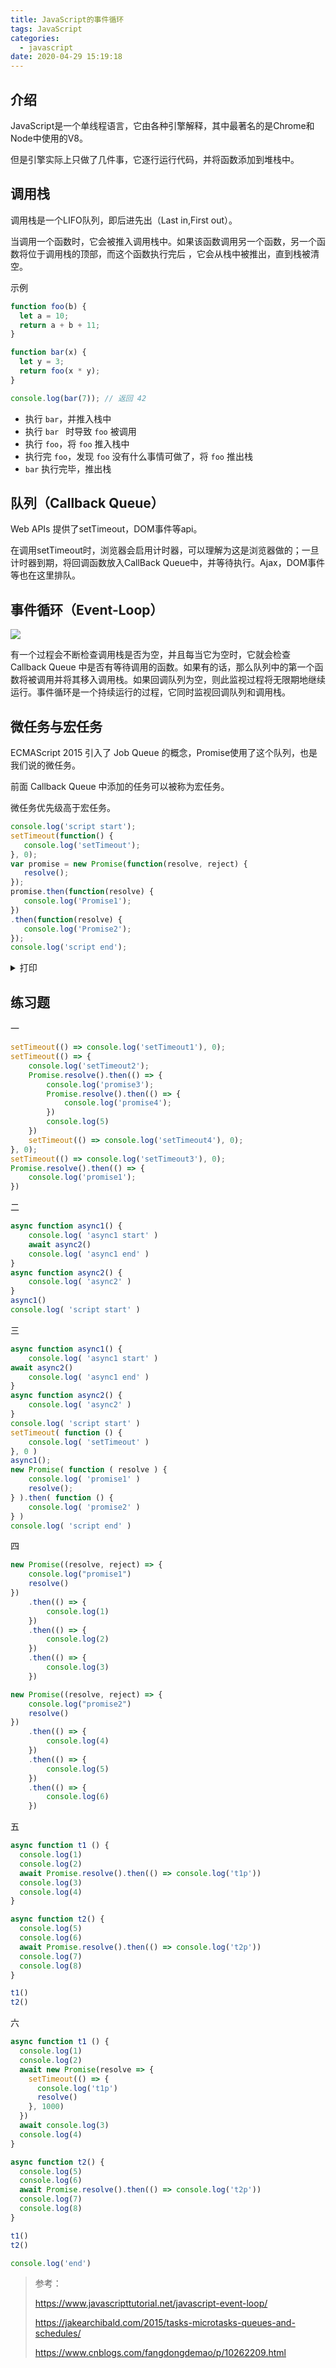 ```yaml
---
title: JavaScript的事件循环
tags: JavaScript
categories:
  - javascript
date: 2020-04-29 15:19:18
---
```


## 介绍

JavaScript是一个单线程语言，它由各种引擎解释，其中最著名的是Chrome和Node中使用的V8。

但是引擎实际上只做了几件事，它逐行运行代码，并将函数添加到堆栈中。

## 调用栈

调用栈是一个LIFO队列，即后进先出（Last in,First out）。

当调用一个函数时，它会被推入调用栈中。如果该函数调用另一个函数，另一个函数将位于调用栈的顶部，而这个函数执行完后 ，它会从栈中被推出，直到栈被清空。

示例

```javascript
function foo(b) {
  let a = 10;
  return a + b + 11;
}

function bar(x) {
  let y = 3;
  return foo(x * y);
}

console.log(bar(7)); // 返回 42

```

- 执行 `bar`，并推入栈中
- 执行 `bar ` 时导致 `foo` 被调用
- 执行 `foo`，将 `foo` 推入栈中
- 执行完 `foo`，发现 `foo` 没有什么事情可做了，将 `foo` 推出栈
- `bar` 执行完毕，推出栈



## 队列（Callback Queue）

Web APIs 提供了setTimeout，DOM事件等api。

在调用setTimeout时，浏览器会启用计时器，可以理解为这是浏览器做的；一旦计时器到期，将回调函数放入CallBack Queue中，并等待执行。Ajax，DOM事件等也在这里排队。

## 事件循环（Event-Loop）

![](/images/javascript-event-loop.png)

有一个过程会不断检查调用栈是否为空，并且每当它为空时，它就会检查 Callback Queue 中是否有等待调用的函数。如果有的话，那么队列中的第一个函数将被调用并将其移入调用栈。如果回调队列为空，则此监视过程将无限期地继续运行。事件循环是一个持续运行的过程，它同时监视回调队列和调用栈。

## 微任务与宏任务

ECMAScript 2015 引入了 Job Queue 的概念，Promise使用了这个队列，也是我们说的微任务。

前面 Callback Queue 中添加的任务可以被称为宏任务。

微任务优先级高于宏任务。

```javascript
console.log('script start');
setTimeout(function() {
   console.log('setTimeout');
}, 0);
var promise = new Promise(function(resolve, reject) {
   resolve();
});
promise.then(function(resolve) {
   console.log('Promise1');
})
.then(function(resolve) {
   console.log('Promise2');
});
console.log('script end');
```

<details>
  <summary>打印</summary>
  <pre>
  script start
  script end
  Promise1
  Promise2
  setTimeout
  </pre>
</details>

## 练习题

一

```javascript
setTimeout(() => console.log('setTimeout1'), 0);  
setTimeout(() => {																
    console.log('setTimeout2');
    Promise.resolve().then(() => {
        console.log('promise3');
        Promise.resolve().then(() => {
            console.log('promise4');
        })
        console.log(5)
    })
    setTimeout(() => console.log('setTimeout4'), 0);  
}, 0);
setTimeout(() => console.log('setTimeout3'), 0);  
Promise.resolve().then(() => {
    console.log('promise1');
})
```

二

```javascript
async function async1() {
    console.log( 'async1 start' )
    await async2()
    console.log( 'async1 end' )
}
async function async2() {
    console.log( 'async2' )
}
async1()
console.log( 'script start' )
```

三

```javascript
async function async1() {
	console.log( 'async1 start' )
await async2()
	console.log( 'async1 end' )
}
async function async2() {
	console.log( 'async2' )
}
console.log( 'script start' )
setTimeout( function () {
    console.log( 'setTimeout' )
}, 0 )
async1();
new Promise( function ( resolve ) {
    console.log( 'promise1' )
    resolve();
} ).then( function () {
    console.log( 'promise2' ) 
} )
console.log( 'script end' )
```

四

```javascript
new Promise((resolve, reject) => {
    console.log("promise1")
    resolve()
})
    .then(() => {
        console.log(1)
    })
    .then(() => {
        console.log(2)
    })
    .then(() => {
        console.log(3)
    })

new Promise((resolve, reject) => {
    console.log("promise2")
    resolve()
})
    .then(() => {
        console.log(4)
    })
    .then(() => {
        console.log(5)
    })
    .then(() => {
        console.log(6)
    })
```



五

```javascript
async function t1 () {
  console.log(1)
  console.log(2)
  await Promise.resolve().then(() => console.log('t1p'))
  console.log(3)
  console.log(4)
}

async function t2() {
  console.log(5)
  console.log(6)
  await Promise.resolve().then(() => console.log('t2p'))
  console.log(7)
  console.log(8)
}

t1()
t2()	
```

六

```javascript
async function t1 () {
  console.log(1)
  console.log(2)
  await new Promise(resolve => {
    setTimeout(() => {
      console.log('t1p')
      resolve()
    }, 1000)
  })
  await console.log(3)
  console.log(4)
}

async function t2() {
  console.log(5)
  console.log(6)
  await Promise.resolve().then(() => console.log('t2p'))
  console.log(7)
  console.log(8)
}

t1()
t2()

console.log('end')
```

> 参考：
>
> https://www.javascripttutorial.net/javascript-event-loop/
>
> https://jakearchibald.com/2015/tasks-microtasks-queues-and-schedules/
>
> https://www.cnblogs.com/fangdongdemao/p/10262209.html









